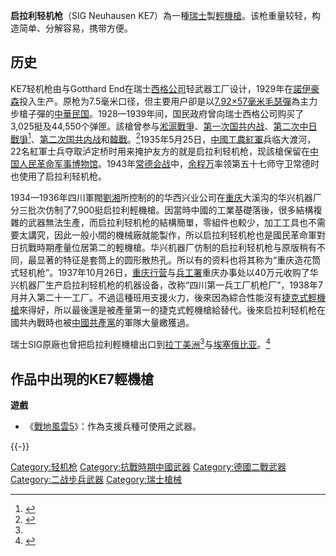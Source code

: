 {{NoteTA
|G1=Military
|G2=Firearms
|G3=Unit
|G4=Country
}}
{{Infobox Weapon
|name=启拉利輕機槍(SIG Neuhausen KE7)
|image=File:强渡大渡河轻机枪.jpg
|image_size=300px
|caption=
|origin={{flag|Switzerland}}
|type=[[輕機槍|輕機槍]]
<!-- Type selection -->
|is_ranged=yes
|is_UK=
<!-- Service history -->
|service=
|used_by={{ROC}}<br/>{{PRC}}<br/>{{ETH}}
|wars=[[第二次中日戰爭|第二次中日戰爭]]<br>[[二戰|二戰]]<br>[[國共內戰|國共內戰]]<br/>[[韓戰|韓戰]]
<!-- Production history -->
|designer=
|design_date=
|manufacturer=[[SIG_Sauer|SIG]]
|production_date=1929—1938年
|number=
|variants=
<!-- General specifications -->
|weight= 8.2公斤
|length=1,190毫米
|part_length=800毫米
|crew=
<!-- Ranged weapon specifications -->
|cartridge=[[7.92×57mm毛瑟|7.92×57mm毛瑟]]及其他
|caliber=
|action=[[後座作用|後座作用]]、[[開放式槍栓|開放式槍栓]]
|mode= 半自動、全自動，可[[擊發調變槍械|擊發調變]]
|rate=550發／分鐘
|velocity=
|range=
|max_range=
|feed=25發[[彈匣|彈匣]]
|sights=[[機械瞄具|機械瞄具]]
}}

'''启拉利轻机枪'''（SIG Neuhausen KE7）為一種[[瑞士|瑞士]]製[[輕機槍|輕機槍]]。该枪重量较轻，构造简单、分解容易，携带方便。

==历史==
KE7轻机枪由{{tsl|en||帕尔·启拉利}}与Gotthard End在瑞士[[西格&紹爾|西格公司]]轻武器工厂设计，1929年在[[諾伊豪森_(瑞士)|諾伊豪森]]投入生产。原枪为7.5毫米口径，但主要用户卻是以[[7.92×57毫米毛瑟彈|7.92×57毫米毛瑟彈]]為主力步槍子彈的[[中華民国|中華民国]]。1928—1939年间，国民政府曾向瑞士西格公司购买了3,025挺及44,550个弹匣。該槍曾参与[[淞滬戰爭|淞滬戰爭]]、[[第一次国共内战|第一次国共内战]]、[[第二次中日戰爭|第二次中日戰爭]]<ref name="Jowett 2005">{{cite book|page=15|title=The Chinese Army 1937–49: World War II and Civil War|author=Philip Jowett|year=2005|publisher=Osprey Publishing|isbn=978-1841769042}}</ref>、[[第二次国共内战|第二次国共内战]]和[[韓戰|韓戰]]。<ref>{{cite book|title=Kangzhan: Guide to Chinese Ground Forces 1937–45|publisher=Helion & Company|isbn=9781910294420|date=July 2016|url=https://books.google.com/books?id=ZYQwDwAAQBAJ|first1=Leland|last1=Ness|first2=Bin|last2=Shih|ref=harv|page=292|access-date=2020-04-14|archive-date=2019-08-13|archive-url=https://web.archive.org/web/20190813223829/https://books.google.com/books?id=ZYQwDwAAQBAJ|dead-url=no}}</ref>1935年5月25日，[[中國工農紅軍|中國工農紅軍]]兵临大渡河，22名紅軍士兵夺取泸定桥时用来掩护友方的就是启拉利轻机枪，现該槍保留在[[中国人民革命军事博物馆|中国人民革命军事博物馆]]。1943年[[常德会战|常德会战]]中，[[余程万|余程万]]率领第五十七师守卫常德时也使用了启拉利轻机枪。 

1934—1936年四川軍閥[[劉湘|劉湘]]所控制的的华西兴业公司在[[重庆|重庆]]大溪沟的华兴机器厂分三批次仿制了7,900挺启拉利輕機槍。因當時中國的工業基礎落後，很多結構複雜的武器無法生產，而启拉利轻机枪的結構簡單，零組件也較少，加工工具也不需要太講究，因此一般小間的機械廠就能製作，所以启拉利轻机枪也是國民革命軍對日抗戰時期產量位居第二的輕機槍。华兴机器厂仿制的启拉利轻机枪与原版稍有不同，最显著的特征是套筒上的圆形散热孔。所以有的资料也将其称为“重庆造花筒式轻机枪”。1937年10月26日，[[重庆行营|重庆行营]]与[[兵工署|兵工署]]重庆办事处以40万元收购了华兴机器厂生产启拉利轻机枪的机器设备，改称“四川第一兵工厂机枪厂”，1938年7月并入第二十一工厂。不過這種班用支援火力，後來因為綜合性能沒有[[ZB26式輕機槍|捷克式輕機槍]]來得好，所以最後還是被產量第一的捷克式輕機槍給替代。後來启拉利轻机枪在國共內戰時也被[[中國共產黨|中國共產黨]]的軍隊大量繳獲過。

瑞士SIG原廠也曾把启拉利輕機槍出口到[[拉丁美洲|拉丁美洲]]<ref name ="world.guns"/>与[[埃塞俄比亚|埃塞俄比亚]]。<ref>{{Cite web |url=https://www.youtube.com/watch?v=uyR4w7MkSco |title=存档副本 |accessdate=2020-04-14 |archive-date=2020-12-05 |archive-url=https://web.archive.org/web/20201205063845/https://www.youtube.com/watch?v=uyR4w7MkSco |dead-url=no }}</ref>

==作品中出現的KE7輕機槍==
'''遊戲'''
* 《[[戰地風雲5|戰地風雲5]]》：作為支援兵種可使用之武器。


{{-}}
{{北伐至抗戰時期中華民國步兵武器裝備}}

[[Category:轻机枪|Category:轻机枪]]
[[Category:抗戰時期中國武器|Category:抗戰時期中國武器]]
[[Category:德國二戰武器|Category:德國二戰武器]]
[[Category:二战步兵武器|Category:二战步兵武器]]
[[Category:瑞士槍械|Category:瑞士槍械]]